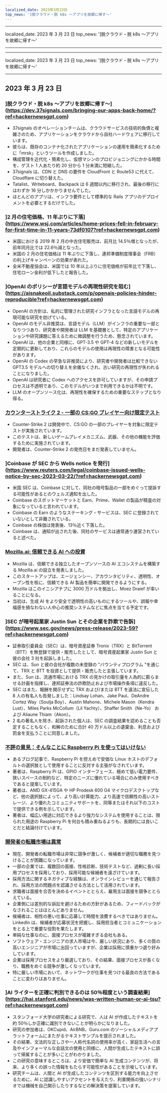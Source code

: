```yaml
---
localized_date: 2023年3月23日
top_news: ']脱クラウド・脱 k8s ～アプリを故郷に帰す～'
---
```


---

localized_date: 2023 年 3 月 23 日
top_news: ']脱クラウド・脱 k8s ～アプリを故郷に帰す～'

---

---

localized_date: 2023 年 3 月 23 日
top_news: ']脱クラウド・脱 k8s ～アプリを故郷に帰す～'

---



<CallToAction />

<Steps>

## 2023 年 3 月 23 日

### ]脱クラウド・脱 k8s ～アプリを故郷に帰す～](https://dev.37signals.com/bringing-our-apps-back-home/?ref=hackernewsgpt.com)

- 37signals のオペレーションチームは、クラウドサービスの技術的負債と複雑さのため、アプリケーションをクラウドから自社ハードウェアに移行しています。
- 彼らは、既存のコンテナ化されたアプリケーションの運用を簡素化するために「mrsk」というツールを作成しました。
- 構成管理を近代化・簡素化し、仮想マシンのプロビジョニングにかかる時間を、ゲスト 1 人あたり約 20 分から 1 分未満に短縮した。
- 37signals は、CDN と DNS の要件を CloudFront と Route53 に代えて、Cloudflare に切り替えた。
- Tatalist、Writeboard、Backpack は 6 週間以内に移行され、最後の移行にはわずか 16 分しかかかりませんでした。
- ほとんどのアプリは、インフラ要件として標準的な Rails アプリのデプロイメントを必要とするだけでした。

### ]2 月の住宅価格、11 年ぶりに下落](https://www.wsj.com/articles/home-prices-fell-in-february-for-first-time-in-11-years-73df0107?ref=hackernewsgpt.com)

- 米国における 2019 年 2 月の中古住宅販売は、前月比 14.5％増となったが、前年同月比では 22.6％減となった。
- 米国の 2 月の住宅価格は 11 年ぶりに下落し、連邦準備制度理事会（FRB）の利上げキャンペーンの効果が表れた。
- 全米不動産協会は、米国では 10 年以上ぶりに住宅価格が前年比で下落し、住宅ローン金利が低下したと報告した。

### ]OpenAI のポリシーが言語モデルの再現性研究を阻む](https://aisnakeoil.substack.com/p/openais-policies-hinder-reproducible?ref=hackernewsgpt.com)

- OpenAI の方針は、私的に管理された研究インフラとなった言語モデルの再現可能な研究を妨げている。
- OpenAI のモデル非推奨は、言語モデル（LLM）がインフラの重要な一部となりつつあり、研究者や開発者は LLM を基礎層として、特定のアプリケーションや研究課題に答えるために微調整を行うため、懸念されています。
- OpenAI は、他の企業と同様に、GPT-3.5 や GPT-4 などの新しいモデルを定期的に更新しており、これらのモデルの使用は再現性の障害となる可能性があります。
- OpenAI の Codex の早急な非推奨により、研究者や開発者は比較できない GPT3.5 モデルへの切り替えを余儀なくされ、古い研究の再現性が失われることになりました。
- OpenAI は研究者に Codex へのアクセスを許可していますが、その申請プロセスは不透明であり、このモデルがいつまで利用できるかは不明です。
- LLM のオープンソース化は、再現性を確保するための重要なステップとなり得る。

### [カウンターストライク 2 - 一部の CS:GO プレイヤー向け限定テスト](https://counter-strike.net/cs2?ref=hackernewsgpt.com)

- Counter-Strike 2 は開発中で、CS:GO の一部のプレイヤーを対象に限定テストが実施されています。
- このテストは、新しいゲームプレイメカニズム、武器、その他の機能を評価するために実施されています。
- 開発者は、Counter-Strike 2 の発売日をまだ発表していません。

### ]Coinbase が SEC から Wells notice を発行](https://www.reuters.com/legal/coinbase-issued-wells-notice-by-sec-2023-03-22/?ref=hackernewsgpt.com)

- 米国 SEC は、Coinbase に対して、同社の暗号製品の一部をめぐって提訴する可能性があるとのウェルズ通知を出した。
- Coinbase のスポットマーケットと Earn、Prime、Wallet の製品が精査の対象になっていると言われています。
- Coinbase の Earn のようなステーキング・サービスは、SEC に登録されていないとして非難されている。
- Coinbase の株価は発表後、13％近く下落した。
- Coinbase は、通知が出された後、同社のサービスは通常通り運営されていると述べた。

### [Mozilla.ai: 信頼できる AI への投資](https://blog.mozilla.org/en/mozilla/introducing-mozilla-ai-investing-in-trustworthy-ai/?ref=hackernewsgpt.com)

- Mozilla は、信頼できる独立したオープンソースの AI エコシステムを構築する Mozilla.ai の設立を発表しました。
- このスタートアップは、エージェンシー、アカウンタビリティ、透明性、オープン性を核に、信頼できる AI 製品を簡単に開発できるようにする。
- Mozilla はこのイニシアチブに 3000 万ドルを拠出し、Moez Draief が率いることになる。
- 当初は、生成 AI をより安全で透明性の高いものにするツールや、誤報や幸福感を損なわない人中心の推奨システムなどに焦点を当てる予定です。

### ]SEC が暗号起業家 Justin Sun とその企業を詐欺で告訴](https://www.sec.gov/news/press-release/2023-59?ref=hackernewsgpt.com)

- 証券取引委員会（SEC）は、暗号資産証券 Tronix（TRX）と BitTorrent（BTT）を無登録で提供・販売したとして、暗号資産起業家 Justin Sun と彼の会社 3 社を起訴しました。
- SEC は、Sun と彼の会社が複数の未登録の "バウンティプログラム "を通じて、TRX と BTT を投資として提供・販売したと主張しています。
- また、Sun は、流通市場における TRX の見かけの取引量を人為的に膨らませる計画を指揮し、連邦証券法の詐欺防止および市場操作条項に違反した。
- SEC はまた、報酬を開示せずに TRX および/または BTT を違法に宣伝した 8 人の有名人も告発しました：Lindsay Lohan、Jake Paul、DeAndre Cortez Way（Soulja Boy）、Austin Mahone、Michele Mason（Kendra Lust）、Miles Parks McCollum（Lil Yachty）、Shaffer Smith（Ne-Yo） および Aliaune Thiam（Akon）。
- 2 名の著名人を除き、起訴された個人は、SEC の調査結果を認めることも否定することもなく、和解のために合計 40 万ドル以上の遺棄金、利息および罰金を支払うことに同意しました。

### [不評の意見：そんなことに Raspberry Pi を使ってはいけない](https://set-inform.com/2021/08/24/unpopular-opinion-dont-use-a-raspberry-pi-for-that/?ref=hackernewsgpt.com)

- あるブログ記事で、Raspberry Pi を控えめで安価な Linux ホストのデフォルトの選択肢として使用することに反対する主張がなされています。
- 著者は、Raspberry Pi は、GPIO インターフェース、極めて低い電力要件、狭いスペースの制約など、特定のニーズに優れている場合にのみ使用すべきであると提案しています。
- 著者は、AMD GX-415GA や HP Prodesk 600 G4 マイクロデスクトップなど、他の選択肢によって、より高い計算能力、より高速で信頼性の高いストレージ、より優れたコミュニティサポートを、同等またはそれ以下のコストで提供できる例を示しています。
- 著者は、幅広い用途に対応できるより強力なシステムを使用することは、限られた用途の Raspberry Pi を何台も積み重ねるよりも、長期的には良いことだと結論付けています。

### [開発者の転職市場は異常](https://old.reddit.com/r/ExperiencedDevs/comments/11xq5cz/the_developer_job_market_is_insane_right_now/?ref=hackernewsgpt.com)

- 現在、開発者の転職市場は非常に競争が激しく、候補者が適切な職務を見つけることが困難になっています。
- 一部の企業では、複数回の面接、性格診断、技術テストなど、過剰に長い採用プロセスを採用しており、採用可能な候補者を遠ざけています。
- 採用方法に関するネガティブな経験は、オンラインレビューを通じて報告され、採用方法の問題点を認識させる方法として活用されています。
- 求職者は面接を合否を決めるイベントととらえ、雇用主は面接を競争ととらえている。
- 企業側には差別的な訴訟を避けるための方針があるため、フィードバックがなされることはほとんどありません。
- 候補者は、相性の悪い仕事に応募して時間を浪費するべきではありません。LinkedIn は、候補者が応募状況を把握し、採用担当者とコミュニケーションをとる上で重要な役割を果たします。
- 単純な仕事なのに、面接プロセスが複雑すぎる会社もある。
- ソフトウェア・エンジニアの求人市場は今、厳しい状況にあり、多くの質の高いエンジニアが市場に出回っていますが、企業は採用に慎重かつ選り好みしています。
- 企業は採用プロセスをより厳選しており、その結果、面接プロセスが長くなり、職務をめぐる競争が激しくなっています。
- 特に厳しい市場において、ネットワークが仕事を見つける最良の方法であることに変わりはありません。

### ]AI ライターを正確に判別できるのは 50％程度という調査結果](https://hai.stanford.edu/news/was-written-human-or-ai-tsu?ref=hackernewsgpt.com)

- スタンフォード大学の研究者による研究で、人は AI が作成したテキストを約 50％しか正確に識別できないことが明らかになりました。
- 研究の参加者は、OKCupid、AirBNB、Guru.com のソーシャルメディアプラットフォームにまたがるテキストサンプルを提示されました。
- その結果、文法的な正しさや一人称代名詞の使用率が高く、家庭生活への言及やインフォーマルな会話文の使用と同様に、人間が生成したテキストに誤って帰属することが多いことがわかりました。
- この研究の意味するところは、より安価で簡単な AI 生成コンテンツが、将来、より多くの誤った情報をもたらす可能性があることを示唆しています。
- 研究チームは、人間と AI が生成したコンテンツを区別する能力を向上させるために、AI に認識しやすいアクセントを与えたり、利害関係の強いシナリオでは機械を自己開示したりするなどの解決策を提案しています。

</Steps>
